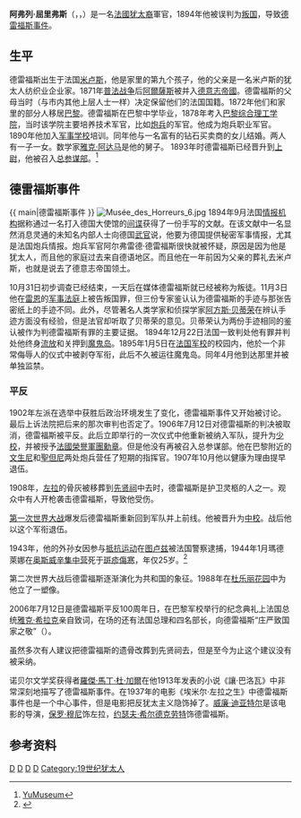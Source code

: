 {{noteTA
|T=zh-hans:阿尔弗雷德·德雷福斯; zh-hant:阿弗列·屈里弗斯;
|1=zh-hans:阿尔弗雷德; zh-hant:阿弗列;
|2=zh-hans:德雷福斯; zh-hant:屈里弗斯;
}}
{{Infobox military person
| name                      = Alfred Dreyfus
| image                     = Alfred Dreyfus (1859-1935).jpg
| caption                   =
| birth_date                = {{Birth date|df=yes|1859|10|09}}
| death_date                = {{Death date and age|df=yes|1935|07|12|1859|10|09}}
| placeofburial_label       =
| placeofburial             = 巴黎[[蒙帕纳斯公墓|蒙帕纳斯公墓]]
| birth_place               = {{flagicon|Second French Empire}} [[法蘭西第二帝國|法國]][[阿尔萨斯|阿尔萨斯]][[米卢斯|米卢斯]]
| death_place               = {{flagicon|French Third Republic}} [[法兰西第三共和国|法國]][[巴黎|巴黎]]
| religion                  = [[犹太教|犹太教]]
| placeofburial_coordinates = {{Coord|48|50|17|N|2|19|37|E|region:FR_type:landmark|display=inline,title}}
| nickname                  =
| alma_mater                = [[巴黎綜合理工學院|巴黎綜合理工學院]]<br />{{le|École polytechnique}}
| allegiance                = {{Flagcountry|French Third Republic}}
| branch                    = [[法國陸軍|法國陸軍]]
| serviceyears              = 1880–1918
| rank                      = 中校
| unit                      = 炮兵
| commands                  =
| battles                   = [[第一次世界大战|第一次世界大战]]
* [[凡尔登战役|凡尔登战役]]
* {{le|第二次埃納戰役|Second Battle of the Aisne}}
| awards                    = [[法國榮譽軍團勳章|法國榮譽軍團]]骑士级勋章（1906） <br>[[法國榮譽軍團勳章|法國榮譽軍團]]军官级勋章 (1918)
| relations                 = Raphael Dreyfus (father)<br> Jeannette Libmann (mother)<br>Lucie Eugénie Hadamard (wife)<br>Pierre Dreyfus (son)<br>Jeanne Dreyfus (daughter)
| laterwork                 =
| signature                 = Alfred Dreyfus signature.svg
}}

'''阿弗列·屈里弗斯'''（{{lang-fr|'''Alfred Dreyfus'''}}，{{IPA|[alˈfʀɛd dʀɛˈfys]}}，{{bd|1859年|10月9日|1935年|7月12日|catIdx=D}}）是一名[[法國|法國]][[犹太裔|犹太裔]]軍官，1894年他被误判为[[叛国|叛国]]，导致[[德雷福斯事件|德雷福斯事件]]。

== 生平 ==
德雷福斯出生于法国[[米卢斯|米卢斯]]，他是家里的第九个孩子，他的父亲是一名米卢斯的犹太人纺织业企业家。1871年[[普法战争|普法战争]]后[[阿爾薩斯|阿爾薩斯]]被并入[[德意志帝國|德意志帝國]]。德雷福斯的父母当时（与市内其他上层人士一样）决定保留他们的法国国籍。1872年他们和家里的部分人移居[[巴黎|巴黎]]。德雷福斯在巴黎中学毕业，1878年考入[[巴黎综合理工学院|巴黎综合理工学院]]，当时该学院主要培养技术军官，比如[[炮兵|炮兵]]的军官。他成为炮兵职业军官。1890年他加入[[军事学校|军事学校]]培训。同年他与一名富有的钻石买卖商的女儿结婚。两人有一子一女。数学家[[雅克·阿达马|雅克·阿达马]]是他的舅子。
1893年时德雷福斯已经晋升到[[上尉|上尉]]，他被召入[[总参谋部|总参谋部]]。<ref name="YuMuseum">[http://www.yumuseum.org/dreyfus3.html YuMuseum]</ref>

== 德雷福斯事件 ==
{{ main|德雷福斯事件 }}
[[File:Musée_des_Horreurs_6.jpg|thumb]]
1894年9月法国[[情报机构|情报机构]]据称通过一名打入德国大使馆的[[间谍|间谍]]获得了一份手写的文献。在该文献中一名显然消息灵通的未知名内部人士向德国[[武官|武官]]说，他要为德国提供秘密军事情报，尤其是法国炮兵情报。炮兵军官阿尔弗雷德·德雷福斯很快就被怀疑，原因是因为他是犹太人，而且他的家庭过去来自德语地区。而且他在一年前因为父亲的葬礼去米卢斯，也就是说去了德意志帝国领土。

10月31日初步调查已经结束，一天后在媒体德雷福斯就已经被称为叛徒。11月3日他在[[雷恩|雷恩]]的[[军事法庭|军事法庭]]上被告叛国罪，但三份专家鉴认认为德雷福斯的手迹与那张告密纸上的手迹不同。此外，尽管著名人类学家和侦探学家[[阿方斯·贝蒂荣|阿方斯·贝蒂荣]]在辨认手迹方面没有经验，但是法官却听取了贝蒂荣的意见。贝蒂荣认为两份手迹相同的鉴认被作为判德雷福斯有罪的主要证据。
1894年12月22日法国一致判处他有罪并判处他终身[[流放|流放]]和关押到[[魔鬼岛|魔鬼岛]]。1895年1月5日在[[法国军校|法国军校]]的校园内，他於一个非常侮辱人的仪式中被剥夺军衔，此后不久被运往魔鬼岛。同年4月他到达那里并被单独监禁。

=== 平反 ===
1902年左派在选举中获胜后政治环境发生了变化，德雷福斯事件又开始被讨论。最后上诉法院把后来的那次审判也否定了。1906年7月12日对德雷福斯的判决被取消，德雷福斯被平反。此后立即举行的一次仪式中他重新被纳入军队，提升为[[少校|少校]]，并被授予[[法國榮譽軍團勳章|法國榮譽軍團勳章]]。但是他没有再被召入总参谋部。他在巴黎附近的[[文生尼|文生尼]]和[[聖但尼_(塞納-聖但尼省)|聖但尼]]两处炮兵营任了短期的指挥官。1907年10月他以健康为理由提早退伍。

1908年，[[左拉|左拉]]的骨灰被移葬到[[先贤祠|先贤祠]]中去时，德雷福斯是护卫灵柩的人之一。观众中有人开枪袭击德雷福斯，导致他受伤。

[[第一次世界大战|第一次世界大战]]爆发后德雷福斯重新回到军队并上前线。他被晋升为[[中校|中校]]。战后他以这个军衔退伍。

1943年，他的外孙女{{Link-fr|玛德莱娜·莱维|Madeleine Lévy}}因参与[[法國抵抗運動|抵抗运动]]在[[图卢兹|图卢兹]]被法国警察逮捕，1944年1月瑪德萊娜在[[奥斯威辛集中营|奥斯威辛集中营]]死于[[斑疹傷寒|斑疹傷寒]]，年仅25岁。<ref>{{Cite news|url=http://www.crif.org/fr/actualites/EXCLUSIF-Docteur-Jean-Louis-Levy-petit-fils-d-Alfred-Dreyfus--J-etais-medecin-Je-soignais-un-pretre-Un-jour-sa-mere-m-a-pose-cette-question-|title=EXCLUSIF Docteur Jean-Louis Levy, petit-fils d’Alfred Dreyfus : « J’étais médecin. Je soignais un prêtre. Un jour, sa mère m’a posé cette question: ‘Alors ce Dreyfus, il était coupable ou non ?’ »|date=2006-06-22|work=Crif - Conseil Représentatif des Institutions Juives de France|access-date=2018-05-07|language=fr}}</ref>

第二次世界大战后德雷福斯逐渐演化为共和国的象征。1988年在[[杜乐丽花园|杜乐丽花园]]中为他立了一塑像。

2006年7月12日是德雷福斯平反100周年日，在巴黎军校举行的纪念典礼上法国总统[[雅克·希拉克|雅克·希拉克]]亲自致词，在场的还有法国总理和四名部长，向德雷福斯“庄严致国家之敬”（{{lang|fr|l'hommage solennel de la Nation}}）。

虽然多次有人建议把德雷福斯的遗骨改葬到先贤祠去，但是至今为止这个建议没有被采纳。

诺贝尔文学奖获得者[[羅傑·馬丁·杜·加爾|羅傑·馬丁·杜·加爾]]在他1913年发表的小说《讓·巴洛瓦》中非常深刻地描写了德雷福斯事件。在1937年的电影《埃米尔·左拉之生》中德雷福斯事件也是一个中心事件，但是电影把反犹太主义隐饰掉了。[[威廉·迪亚特尔|威廉·迪亚特尔]]是该电影的导演，[[保罗·穆尼|保罗·穆尼]]饰左拉，[[约瑟夫·希尔德克劳特|约瑟夫·希尔德克劳特]]饰德雷福斯。

== 参考资料 ==
<references/>

{{Authority control}}
[[Category:法國軍事人物|D]]
[[Category:法國猶太人|D]]
[[Category:巴黎綜合理工學院校友|D]]
[[Category:法國榮譽軍團勳章持有人|D]]
[[Category:19世纪犹太人|Category:19世纪犹太人]]
